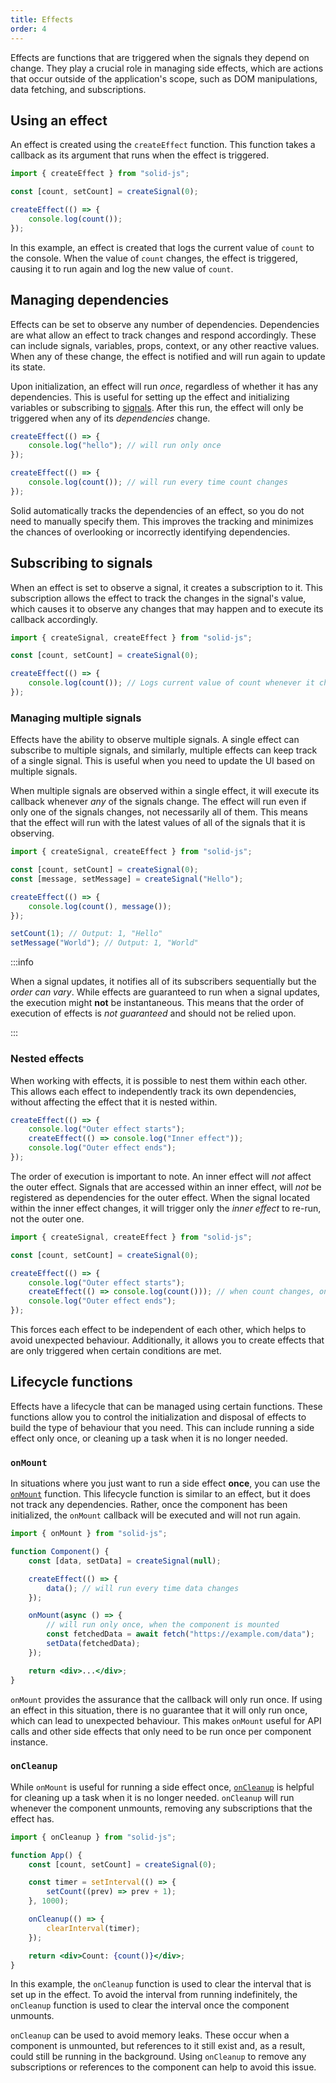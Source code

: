 ```yaml
---
title: Effects
order: 4
---
```


Effects are functions that are triggered when the signals they depend on change. They play a crucial role in managing side effects, which are actions that occur outside of the application's scope, such as DOM manipulations, data fetching, and subscriptions.

## Using an effect

An effect is created using the `createEffect` function. This function takes a callback as its argument that runs when the effect is triggered.

```jsx
import { createEffect } from "solid-js";

const [count, setCount] = createSignal(0);

createEffect(() => {
	console.log(count());
});
```

In this example, an effect is created that logs the current value of `count` to the console. When the value of `count` changes, the effect is triggered, causing it to run again and log the new value of `count`.

## Managing dependencies

Effects can be set to observe any number of dependencies. Dependencies are what allow an effect to track changes and respond accordingly. These can include signals, variables, props, context, or any other reactive values. When any of these change, the effect is notified and will run again to update its state.

Upon initialization, an effect will run _once_, regardless of whether it has any dependencies. This is useful for setting up the effect and initializing variables or subscribing to [signals](/concepts/signals). After this run, the effect will only be triggered when any of its _dependencies_ change.

```jsx
createEffect(() => {
	console.log("hello"); // will run only once
});

createEffect(() => {
	console.log(count()); // will run every time count changes
});
```

Solid automatically tracks the dependencies of an effect, so you do not need to manually specify them. This improves the tracking and minimizes the chances of overlooking or incorrectly identifying dependencies.

## Subscribing to signals

When an effect is set to observe a signal, it creates a subscription to it. This subscription allows the effect to track the changes in the signal's value, which causes it to observe any changes that may happen and to execute its callback accordingly.

```jsx
import { createSignal, createEffect } from "solid-js";

const [count, setCount] = createSignal(0);

createEffect(() => {
	console.log(count()); // Logs current value of count whenever it changes
});
```

### Managing multiple signals

Effects have the ability to observe multiple signals. A single effect can subscribe to multiple signals, and similarly, multiple effects can keep track of a single signal. This is useful when you need to update the UI based on multiple signals.

When multiple signals are observed within a single effect, it will execute its callback whenever _any_ of the signals change. The effect will run even if only one of the signals changes, not necessarily all of them. This means that the effect will run with the latest values of all of the signals that it is observing.

```jsx
import { createSignal, createEffect } from "solid-js";

const [count, setCount] = createSignal(0);
const [message, setMessage] = createSignal("Hello");

createEffect(() => {
	console.log(count(), message());
});

setCount(1); // Output: 1, "Hello"
setMessage("World"); // Output: 1, "World"
```

:::info

When a signal updates, it notifies all of its subscribers sequentially but the _order can vary_. While effects are guaranteed to run when a signal updates, the execution might **not** be instantaneous. This means that the order of execution of effects is _not guaranteed_ and should not be relied upon. 

:::

### Nested effects

When working with effects, it is possible to nest them within each other. This allows each effect to independently track its own dependencies, without affecting the effect that it is nested within.

```jsx
createEffect(() => {
	console.log("Outer effect starts");
	createEffect(() => console.log("Inner effect"));
	console.log("Outer effect ends");
});
```

The order of execution is important to note. An inner effect will _not_ affect the outer effect. Signals that are accessed within an inner effect, will _not_ be registered as dependencies for the outer effect. When the signal located within the inner effect changes, it will trigger only the _inner effect_ to re-run, not the outer one.

```jsx
import { createSignal, createEffect } from "solid-js";

const [count, setCount] = createSignal(0);

createEffect(() => {
	console.log("Outer effect starts");
	createEffect(() => console.log(count())); // when count changes, only this effect will run
	console.log("Outer effect ends");
});
```

This forces each effect to be independent of each other, which helps to avoid unexpected behaviour. Additionally, it allows you to create effects that are only triggered when certain conditions are met.

## Lifecycle functions

Effects have a lifecycle that can be managed using certain functions. These functions allow you to control the initialization and disposal of effects to build the type of behaviour that you need. This can include running a side effect only once, or cleaning up a task when it is no longer needed.

### `onMount`

In situations where you just want to run a side effect **once**, you can use the [`onMount`](/reference/lifecycle/on-mount) function. This lifecycle function is similar to an effect, but it does not track any dependencies. Rather, once the component has been initialized, the `onMount` callback will be executed and will not run again.

```jsx
import { onMount } from "solid-js";

function Component() {
	const [data, setData] = createSignal(null);

	createEffect(() => {
		data(); // will run every time data changes
	});

	onMount(async () => {
		// will run only once, when the component is mounted
		const fetchedData = await fetch("https://example.com/data");
		setData(fetchedData);
	});

	return <div>...</div>;
}
```

`onMount` provides the assurance that the callback will only run once. If using an effect in this situation, there is no guarantee that it will only run once, which can lead to unexpected behaviour. This makes `onMount` useful for API calls and other side effects that only need to be run once per component instance.

### `onCleanup`

While `onMount` is useful for running a side effect once, [`onCleanup`](/reference/lifecycle/on-cleanup) is helpful for cleaning up a task when it is no longer needed. `onCleanup` will run whenever the component unmounts, removing any subscriptions that the effect has.

```jsx
import { onCleanup } from "solid-js";

function App() {
	const [count, setCount] = createSignal(0);

	const timer = setInterval(() => {
		setCount((prev) => prev + 1);
	}, 1000);

	onCleanup(() => {
		clearInterval(timer);
	});

	return <div>Count: {count()}</div>;
}
```

In this example, the `onCleanup` function is used to clear the interval that is set up in the effect. To avoid the interval from running indefinitely, the `onCleanup` function is used to clear the interval once the component unmounts.

`onCleanup` can be used to avoid memory leaks. These occur when a component is unmounted, but references to it still exist and, as a result, could still be running in the background. Using `onCleanup` to remove any subscriptions or references to the component can help to avoid this issue.
